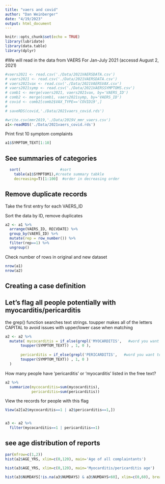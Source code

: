 ```yaml
---
title: "vaers and covid"
author: "Dan Weinberger"
date: "4/19/2023"
output: html_document
---
```


```r
knitr::opts_chunk$set(echo = TRUE)
library(lubridate)
library(data.table)
library(dplyr)
```

#We will read in the data from VAERS For Jan-July 2021 (accessd August 2, 2021)

```r
#vaers2021 <- read.csv('./Data/2021VAERSDATA.csv')
# vaers2021 <- read.csv('./Data/2021VAERSDATA.csv')
# vaers2021vax <- read.csv('./Data/2021VAERSVAX.csv')
# vaers2021symp <- read.csv('./Data/2021VAERSSYMPTOMS.csv')
# comb1 <- merge(vaers2021, vaers2021vax, by='VAERS_ID')
# comb2 <- merge(comb1, vaers2021symp, by='VAERS_ID')
# covid <- comb2[comb2$VAX_TYPE=='COVID19',]
# 
# saveRDS(covid,'./Data/2021vaers_covid.rds')

#write.csv(mmr2019,'./Data/2019V_mmr_vaers.csv')
a1<-readRDS('./Data/2021vaers_covid.rds')

```

Print first 10 symptom complaints
```r
a1$SYMPTOM_TEXT[1:10]
```


## See summaries of categories
```r
  sort(                  #sort 
    table(a1$SYMPTOM1),#create summary tabkle  
    decreasing=T)[1:100]  #order in decreasing order
```

## Remove duplicate records

Take the first entry for each VAERS_ID

Sort the data by ID, remove duplicates
```r
a2 <- a1 %>%
  arrange(VAERS_ID, RECVDATE) %>%
  group_by(VAERS_ID) %>%
  mutate(rep = row_number()) %>%
  filter(rep==1) %>%
  ungroup()

```

Check number of rows in original and new dataset
```r
nrow(a1)
nrow(a2)
```

## Creating a case definition



## Let's flag all people potentially with myocarditis/pericarditis
the grep() function searches text strings.
toupper makes all of the letters CAPITAL to avoid issues with upper/lower case when matching
```r

a2 <- a2 %>%
  mutate( mycocarditis = if_else(grepl('MYOCARDITIS',   #word you want to match
       toupper(SYMPTOM_TEXT)) , 1, 0 ),
       
       pericarditis = if_else(grepl('PERICARDITIS',   #word you want to match
       toupper(SYMPTOM_TEXT)) , 1, 0 )
  )

```

How many people have 'pericarditis' or 'myocarditis' listed in the free text?

```r
a2 %>%
  summarize(mycocarditis=sum(mycocarditis), 
            pericarditis=sum(pericarditis))

```

View the records for people with this flag

```r
View(a2[a2$mycocarditis==1 | a2$pericarditis==1,])


a3 <- a2 %>%
  filter(mycocarditis==1 | pericarditis==1) 
```






## see age distribution of reports
```r
par(mfrow=c(1,2))
hist(a2$AGE_YRS, xlim=c(0,120), main='Age of all complaintants')

hist(a3$AGE_YRS, xlim=c(0,120), main='Myocarditis/pericarditis age')

```

```r
hist(a3$NUMDAYS[!is.na(a3$NUMDAYS) & a3$NUMDAYS<60], xlim=c(0,60), breaks=10, main='Time of symptom onset')
```

